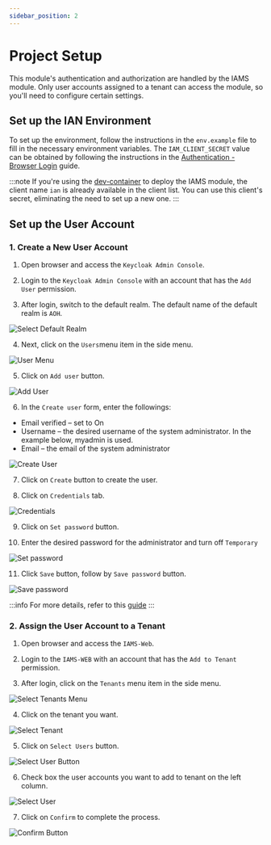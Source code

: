 ```yaml
---
sidebar_position: 2
---
```


# Project Setup

This module's authentication and authorization are handled by the IAMS module. Only user accounts assigned to a tenant can access the module, so you'll need to configure certain settings.

## Set up the IAN Environment
To set up the environment, follow the instructions in the `env.example` file to fill in the necessary environment variables. The `IAM_CLIENT_SECRET` value can be obtained by following the instructions in the [Authentication - Browser Login](/docs/modules/iams/development/authentication/browser-login.mdx#configuration) guide.

:::note
If you're using the [dev-container](/docs/modules/get-started/local-development.mdx) to deploy the IAMS module, the client name `ian` is already available in the client list. You can use this client's secret, eliminating the need to set up a new one.
:::

## Set up the User Account
### 1. Create a New User Account
1. Open browser and access the `Keycloak Admin Console`.

2. Login to the `Keycloak Admin Console` with an account that has the `Add User` permission.

3. After login, switch to the default realm. The default name of the default realm is `AOH`.

![Select Default Realm](/img/modules/iams/select-realm.png)

4. Next, click on the `Users`menu item in the side menu.

![User Menu](/img/modules/iams/users-menu.png)

5. Click on `Add user` button.

![Add User](/img/modules/iams/add-user.png)

6. In the `Create user` form, enter the followings:

-   Email verified – set to On
-   Username – the desired username of the system administrator. In the example below, myadmin is used.
-   Email – the email of the system administrator

![Create User](/img/modules/iams/create-user.png)

7. Click on `Create` button to create the user.

8. Click on `Credentials` tab.

![Credentials](/img/modules/iams/credentials.png)

9. Click on `Set password` button.

10. Enter the desired password for the administrator and turn off `Temporary`

![Set password](/img/modules/iams/set-password.png)

11. Click `Save` button, follow by `Save password` button.

![Save password](/img/modules/iams/save-password.png)

:::info
For more details, refer to this [guide](/docs/modules/iams/configuration/manual-keycloak-realm-setup/setup-system-admin-account.md)
:::

### 2. Assign the User Account to a Tenant
1. Open browser and access the `IAMS-Web`.

2. Login to the `IAMS-WEB` with an account that has the `Add to Tenant` permission.
   
3. After login, click on the `Tenants` menu item in the side menu.

![Select Tenants Menu](/img/modules/ian/web/tenants-menu.png)

4. Click on the tenant you want.

![Select Tenant](/img/modules/ian/web/tenant-list.png)

5. Click on `Select Users` button.

![Select User Button](/img/modules/ian/web/select-user-button.png)

6. Check box the user accounts you want to add to tenant on the left column.

![Select User](/img/modules/ian/web/select-user.png)

7. Click on `Confirm` to complete the process.

![Confirm Button](/img/modules/ian/web/confirm-button.png)